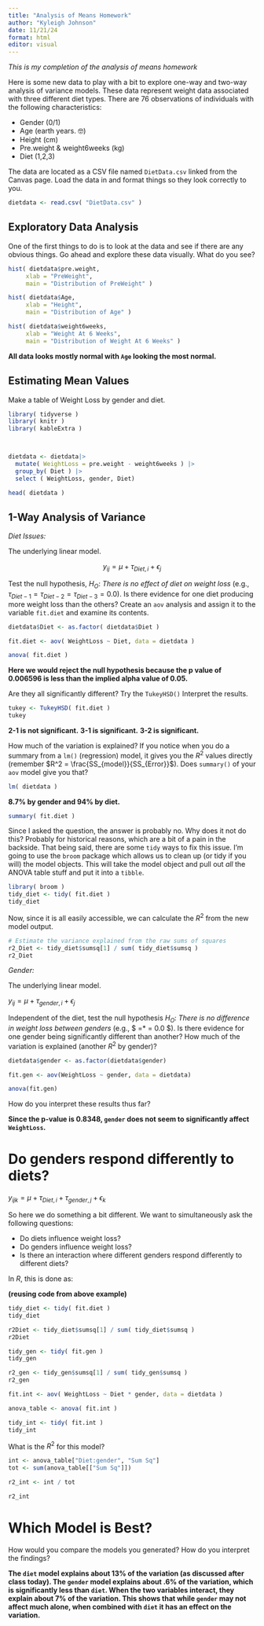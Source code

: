 ```yaml
---
title: "Analysis of Means Homework"
author: "Kyleigh Johnson"
date: 11/21/24
format: html
editor: visual
---
```


*This is my completion of the analysis of means homework*

Here is some new data to play with a bit to explore one-way and two-way analysis of variance models. These data represent weight data associated with three different diet types. There are 76 observations of individuals with the following characteristics:

-   Gender (0/1)
-   Age (earth years. 🤓)
-   Height (cm)
-   Pre.weight & weight6weeks (kg)
-   Diet (1,2,3)

The data are located as a CSV file named `DietData.csv` linked from the Canvas page. Load the data in and format things so they look correctly to you.

```r
dietdata <- read.csv( "DietData.csv" )

```

## Exploratory Data Analysis

One of the first things to do is to look at the data and see if there are any obvious things. Go ahead and explore these data visually. What do you see?

```r
hist( dietdata$pre.weight,
     xlab = "PreWeight",
     main = "Distribution of PreWeight" )

```

```r
hist( dietdata$Age,
     xlab = "Height",
     main = "Distribution of Age" )

```

```r
hist( dietdata$weight6weeks,
     xlab = "Weight At 6 Weeks",
     main = "Distribution of Weight At 6 Weeks" )
```

**All data looks mostly normal with `Age` looking the most normal.**

## Estimating Mean Values

Make a table of Weight Loss by gender and diet.

```r
library( tidyverse )
library( knitr )
library( kableExtra )



dietdata <- dietdata|>
  mutate( WeightLoss = pre.weight - weight6weeks ) |>
  group_by( Diet ) |>
  select ( WeightLoss, gender, Diet)

head( dietdata )
```

## 1-Way Analysis of Variance

*Diet Issues:*

The underlying linear model.

$$
y_{ij} = \mu + \tau_{Diet, i} + \epsilon_j
$$

Test the null hypothesis, $H_O:$ *There is no effect of diet on weight loss* (e.g., $\tau_{Diet-1} = \tau_{Diet-2} = \tau_{Diet-3} = 0.0$). Is there evidence for one diet producing more weight loss than the others? Create an `aov` analysis and assign it to the variable `fit.diet` and examine its contents.

```r
dietdata$Diet <- as.factor( dietdata$Diet )
```

```r
fit.diet <- aov( WeightLoss ~ Diet, data = dietdata )

anova( fit.diet )
```

**Here we would reject the null hypothesis because the p value of 0.006596 is less than the implied alpha value of 0.05.**

Are they all significantly different? Try the `TukeyHSD()` Interpret the results.

```r
tukey <- TukeyHSD( fit.diet )
tukey
```

**2-1 is not significant.** **3-1 is significant.** **3-2 is significant.**

How much of the variation is explained? If you notice when you do a summary from a `lm()` (regression) model, it gives you the $R^2$ values directly (remember $R^2 = \frac{SS_{model}}{SS_{Error}}$). Does `summary()` of your `aov` model give you that?

```r
lm( dietdata )
```

**8.7% by gender and 94% by diet.**

```r
summary( fit.diet )
```

Since I asked the question, the answer is probably no. Why does it not do this? Probably for historical reasons, which are a bit of a pain in the backside. That being said, there are some `tidy` ways to fix this issue. I'm going to use the `broom` package which allows us to clean up (or tidy if you will) the model objects. This will take the model object and pull out *all* the ANOVA table stuff and put it into a `tibble`.

```r
library( broom ) 
tidy_diet <- tidy( fit.diet )
tidy_diet
```

Now, since it is all easily accessible, we can calculate the $R^2$ from the new model output.

```r
# Estimate the variance explained from the raw sums of squares
r2_Diet <- tidy_diet$sumsq[1] / sum( tidy_diet$sumsq )
r2_Diet 
```

*Gender:*

The underlying linear model.

$y_{ij} = \mu + \tau_{gender, i} + \epsilon_j$

Independent of the diet, test the null hypothesis $H_O:$ *There is no difference in weight loss between genders* (e.g., \$\tau*{gender-0} =\* \tau{gender-2} = 0.0 \$). Is there evidence for one gender being significantly different than another? How much of the variation is explained (another $R^2$ by gender)?

```r
dietdata$gender <- as.factor(dietdata$gender)

fit.gen <- aov(WeightLoss ~ gender, data = dietdata)

anova(fit.gen)
```

How do you interpret these results thus far?

**Since the p-value is 0.8348, `gender` does not seem to significantly affect `WeightLoss`.**

# Do genders respond differently to diets?

$y_{ijk} = \mu + \tau_{Diet,i} + \tau_{gender,j} + \epsilon_k$

So here we do something a bit different. We want to simultaneously ask the following questions:

-   Do diets influence weight loss?
-   Do genders influence weight loss?
-   Is there an interaction where different genders respond differently to different diets?

In $R$, this is done as:

**(reusing code from above example)**

```r
tidy_diet <- tidy( fit.diet )
tidy_diet
```

```r
r2Diet <- tidy_diet$sumsq[1] / sum( tidy_diet$sumsq )
r2Diet
```

```r
tidy_gen <- tidy( fit.gen )
tidy_gen
```

```r
r2_gen <- tidy_gen$sumsq[1] / sum( tidy_gen$sumsq )
r2_gen
```

```r
fit.int <- aov( WeightLoss ~ Diet * gender, data = dietdata )

anova_table <- anova( fit.int )

tidy_int <- tidy( fit.int )
tidy_int
```

What is the $R^2$ for this model?

```r

int <- anova_table["Diet:gender", "Sum Sq"]
tot <- sum(anova_table[["Sum Sq"]])

r2_int <- int / tot

r2_int
```

# Which Model is Best?

How would you compare the models you generated? How do you interpret the findings?

**The `diet` model explains about 13% of the variation (as discussed after class today). The `gender` model explains about .6% of the variation, which is significantly less than `diet`. When the two variables interact, they explain about 7% of the variation. This shows that while `gender` may not affect much alone, when combined with `diet` it has an effect on the variation.**
